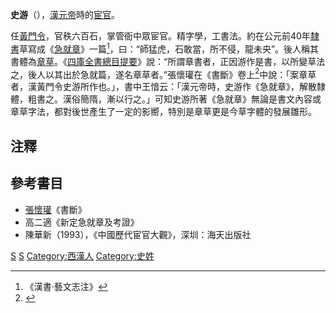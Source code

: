 '''史游'''（{{bd|?||?|}}），[[漢元帝|漢元帝]]時的[[宦官|宦官]]。

任[[黃門令|黃門令]]，官秩六百石，掌管衙中眾宦官。精字學，工書法。約在公元前40年[[隸書|隸書]]草寫成《[[急就章|急就章]]》一篇<ref>《漢書·藝文志注》</ref>，曰：“師猛虎，石敢當，所不侵，龍未央”。後人稱其書體為[[章草|章草]]。《[[四庫全書總目提要|四庫全書總目提要]]》說：“所謂章書者，正因游作是書，以所變草法之，後人以其出於急就篇，遂名章草者。”張懷瓘在《書斷》卷上<ref>{{Cite web |url=http://ctext.org/wiki.pl?if=gb&res=459241&searchu=%E6%80%A5%E5%B0%B1%E7%AB%A0 |title=中國哲學書電子化計劃－《急就章》卷上 |access-date=2017-07-31 |archive-date=2021-05-08 |archive-url=https://web.archive.org/web/20210508034744/https://ctext.org/wiki.pl?if=gb&res=459241&searchu=%E6%80%A5%E5%B0%B1%E7%AB%A0 |dead-url=no }}</ref>中說：「案章草者，漢黃門令史游所作也。」，書中王愔云：「漢元帝時，史游作《急就章》，解散隸體，粗書之。漢俗簡隋，漸以行之。」可知史游所著《急就章》無論是書文內容或章草字法，都對後世產生了一定的影嚮，特別是章草更是今草字體的發展雛形。

==注釋==
{{reflist}}
==參考書目==
* [[張懷瓘|張懷瓘]]《書斷》
* 高二適《新定急就章及考證》
*陳華新（1993），《中國歷代宦官大觀》，深圳：海天出版社

{{漢朝人小作品}}

[[Category:漢朝書法家|S]]
[[Category:汉朝宦官|S]]
[[Category:西漢人|Category:西漢人]]
[[Category:史姓|Category:史姓]]